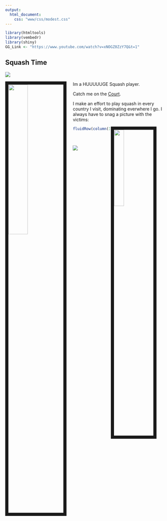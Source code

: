 ```yaml
---
output:
  html_document:
    css: "www/css/modest.css"
---
```

```r
library(htmltools)
library(vembedr)
library(shiny)
GG_Link <- "https://www.youtube.com/watch?v=xNOGZ0ZzY7Q&t=1"
```
## Squash Time

![](www/images/GRC_Logo_OG.jpg)

<img src="www/images/Squash_profile.png" style="width:35%; border:10px solid; margin-right: 20px" align="left">

Im a HUUUUUGE Squash player.

Catch me on the [Court](https://www.facebook.com/grcsquash).


I make an effort to play squash in every country I visit, dominating everwhere I go. I always have to snag a picture with the victims:

<center>
[](www/images/Squash_group.jpg)
</center>




<img src="www/images/GRC_Logo.jpg" style="width:25%; border:10px solid; margin-right: 20px" align="right">



```r
fluidRow(column(12,align="center",embed_url(GG_Link)))
```

<br>

![](www/images/GRC_Logo.jpg)

